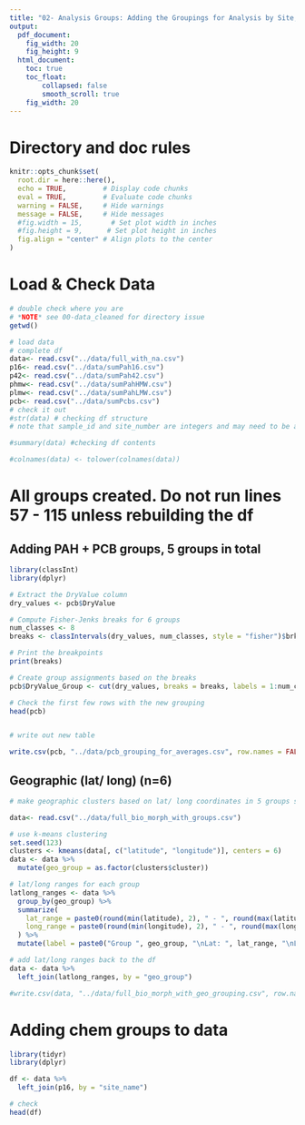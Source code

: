 ```yaml
---
title: "02- Analysis Groups: Adding the Groupings for Analysis by Site, Reporting Area, PCB Group, Geographic Area and PAH Groups"
output:
  pdf_document: 
    fig_width: 20
    fig_height: 9
  html_document: 
    toc: true
    toc_float:
        collapsed: false
        smooth_scroll: true
    fig_width: 20
---
```


# Directory and doc rules

```r

knitr::opts_chunk$set(
  root.dir = here::here(),
  echo = TRUE,         # Display code chunks
  eval = TRUE,         # Evaluate code chunks
  warning = FALSE,     # Hide warnings
  message = FALSE,     # Hide messages
  #fig.width = 15,       # Set plot width in inches
  #fig.height = 9,      # Set plot height in inches
  fig.align = "center" # Align plots to the center
)

```

# Load & Check Data
```r

# double check where you are
# *NOTE* see 00-data_cleaned for directory issue
getwd()

# load data
# complete df
data<- read.csv("../data/full_with_na.csv")
p16<- read.csv("../data/sumPah16.csv")
p42<- read.csv("../data/sumPah42.csv")
phmw<- read.csv("../data/sumPahHMW.csv")
plmw<- read.csv("../data/sumPahLMW.csv")
pcb<- read.csv("../data/sumPcbs.csv")
# check it out
#str(data) # checking df structure
# note that sample_id and site_number are integers and may need to be adjusted to characters for analysis

#summary(data) #checking df contents

#colnames(data) <- tolower(colnames(data))

```

# All groups created. Do not run lines 57 - 115 unless rebuilding the df
## Adding PAH + PCB groups, 5 groups in total
```r

library(classInt)
library(dplyr)

# Extract the DryValue column
dry_values <- pcb$DryValue

# Compute Fisher-Jenks breaks for 6 groups
num_classes <- 8
breaks <- classIntervals(dry_values, num_classes, style = "fisher")$brks

# Print the breakpoints
print(breaks)

# Create group assignments based on the breaks
pcb$DryValue_Group <- cut(dry_values, breaks = breaks, labels = 1:num_classes, include.lowest = TRUE)

# Check the first few rows with the new grouping
head(pcb)


# write out new table

write.csv(pcb, "../data/pcb_grouping_for_averages.csv", row.names = FALSE)

```

## Geographic (lat/ long) (n=6)
```r

# make geographic clusters based on lat/ long coordinates in 5 groups since it looks like there are 5 distinct areas of sites

data<- read.csv("../data/full_bio_morph_with_groups.csv")

# use k-means clustering 
set.seed(123)
clusters <- kmeans(data[, c("latitude", "longitude")], centers = 6)
data <- data %>%
  mutate(geo_group = as.factor(clusters$cluster))

# lat/long ranges for each group
latlong_ranges <- data %>%
  group_by(geo_group) %>%
  summarize(
    lat_range = paste0(round(min(latitude), 2), " - ", round(max(latitude), 2)),
    long_range = paste0(round(min(longitude), 2), " - ", round(max(longitude), 2))
  ) %>%
  mutate(label = paste0("Group ", geo_group, "\nLat: ", lat_range, "\nLong: ", long_range))

# add lat/long ranges back to the df
data <- data %>%
  left_join(latlong_ranges, by = "geo_group")

#write.csv(data, "../data/full_bio_morph_with_geo_grouping.csv", row.names = FALSE)

```

# Adding chem groups to data
```r

library(tidyr)
library(dplyr)

df <- data %>%
  left_join(p16, by = "site_name")

# check
head(df)


```

